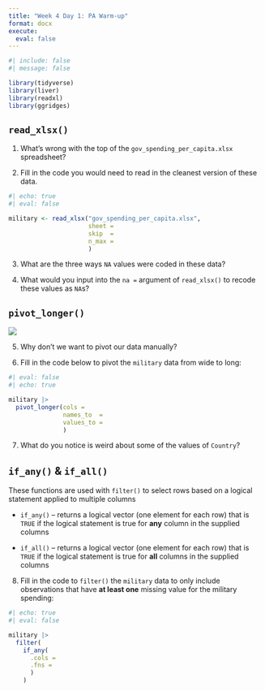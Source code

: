 ```yaml
---
title: "Week 4 Day 1: PA Warm-up"
format: docx
execute: 
  eval: false
---
```


```r
#| include: false
#| message: false

library(tidyverse)
library(liver)
library(readxl)
library(ggridges)
```

## `read_xlsx()`

1.  What's wrong with the top of the `gov_spending_per_capita.xlsx` spreadsheet?

2.  Fill in the code you would need to read in the cleanest version of these data.

```r
#| echo: true
#| eval: false

military <- read_xlsx("gov_spending_per_capita.xlsx", 
                      sheet =  
                      skip  =  
                      n_max = 
                      )
```

3.  What are the three ways `NA` values were coded in these data?

4.  What would you input into the `na =` argument of `read_xlsx()` to recode these values as `NA`s?

## `pivot_longer()`

![](https://github.com/gadenbuie/tidyexplain/raw/main/images/static/png/original-dfs-tidy.png){fig-alt="Two tables side by side, illustrating the difference between 'wide' and 'long' data formats. The left table labeled 'wide' has columns: 'id,' 'x,' 'y,' and 'z.' The 'id' column contains the values 1 and 2, and the 'x,' 'y,' and 'z' columns contain the values a, b, c, d, e, and f spread across the rows. The right table labeled 'long' has columns: 'id,' 'key,' and 'val.' The 'id' column has repeated values (1 and 2), the 'key' column contains 'x,' 'y,' and 'z,' and the 'val' column contains 'a' through 'f,' corresponding to the wide table but reorganized in a 'long' format."}

5.  Why don't we want to pivot our data manually?

6.  Fill in the code below to pivot the `military` data from wide to long:

```r
#| eval: false
#| echo: true

military |> 
  pivot_longer(cols = 
               names_to  = 
               values_to = 
               )

```

7.  What do you notice is weird about some of the values of `Country`?

## `if_any()` & `if_all()`

These functions are used with `filter()` to select rows based on a logical statement applied to multiple columns

-   `if_any()` – returns a logical vector (one element for each row) that is `TRUE` if the logical statement is true for **any** column in the supplied columns

-   `if_all()` – returns a logical vector (one element for each row) that is `TRUE` if the logical statement is true for **all** columns in the supplied columns

8.  Fill in the code to `filter()` the `military` data to only include observations that have **at least one** missing value for the military spending:

```r
#| echo: true
#| eval: false

military |> 
  filter(
    if_any(
      .cols = 
      .fns = 
      )
    ) 
```
